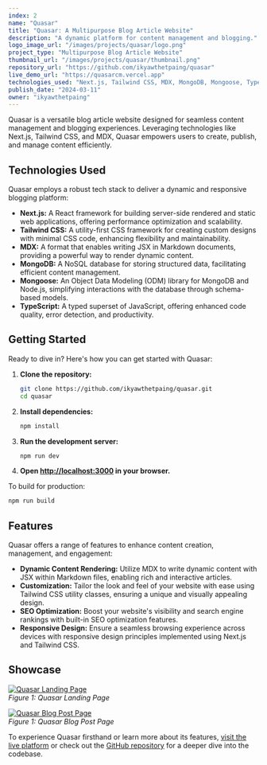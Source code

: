 ```yaml
---
index: 2
name: "Quasar"
title: "Quasar: A Multipurpose Blog Article Website"
description: "A dynamic platform for content management and blogging."
logo_image_url: "/images/projects/quasar/logo.png"
project_type: "Multipurpose Blog Article Website"
thumbnail_url: "/images/projects/quasar/thumbnail.png"
repository_url: "https://github.com/ikyawthetpaing/quasar"
live_demo_url: "https://quasarcm.vercel.app"
technologies_used: "Next.js, Tailwind CSS, MDX, MongoDB, Mongoose, TypeScript"
publish_date: "2024-03-11"
owner: "ikyawthetpaing"
---
```


Quasar is a versatile blog article website designed for seamless content management and blogging experiences. Leveraging technologies like Next.js, Tailwind CSS, and MDX, Quasar empowers users to create, publish, and manage content efficiently.

## Technologies Used

Quasar employs a robust tech stack to deliver a dynamic and responsive blogging platform:

- **Next.js:** A React framework for building server-side rendered and static web applications, offering performance optimization and scalability.
- **Tailwind CSS:** A utility-first CSS framework for creating custom designs with minimal CSS code, enhancing flexibility and maintainability.
- **MDX:** A format that enables writing JSX in Markdown documents, providing a powerful way to render dynamic content.
- **MongoDB:** A NoSQL database for storing structured data, facilitating efficient content management.
- **Mongoose:** An Object Data Modeling (ODM) library for MongoDB and Node.js, simplifying interactions with the database through schema-based models.
- **TypeScript:** A typed superset of JavaScript, offering enhanced code quality, error detection, and productivity.

## Getting Started

Ready to dive in? Here's how you can get started with Quasar:

1. **Clone the repository:**

   ```bash
   git clone https://github.com/ikyawthetpaing/quasar.git
   cd quasar
   ```

2. **Install dependencies:**

   ```bash
   npm install
   ```

3. **Run the development server:**

   ```bash
   npm run dev
   ```

4. **Open [http://localhost:3000](http://localhost:3000) in your browser.**

To build for production:

```bash
npm run build
```

## Features

Quasar offers a range of features to enhance content creation, management, and engagement:

- **Dynamic Content Rendering:** Utilize MDX to write dynamic content with JSX within Markdown files, enabling rich and interactive articles.
- **Customization:** Tailor the look and feel of your website with ease using Tailwind CSS utility classes, ensuring a unique and visually appealing design.
- **SEO Optimization:** Boost your website's visibility and search engine rankings with built-in SEO optimization features.
- **Responsive Design:** Ensure a seamless browsing experience across devices with responsive design principles implemented using Next.js and Tailwind CSS.

## Showcase

[![Quasar Landing Page](/images/projects/quasar/showcase/landing.png)](https://quasarcm.vercel.app)  
_Figure 1: Quasar Landing Page_

[![Quasar Blog Post Page](/images/projects/quasar/showcase/post.png)](https://quasarcm.vercel.app/blog/exploring-the-mountains)  
_Figure 1: Quasar Blog Post Page_

To experience Quasar firsthand or learn more about its features, [visit the live platform](https://quasarcm.vercel.app) or check out the [GitHub repository](https://github.com/ikyawthetpaing/quasar) for a deeper dive into the codebase.
